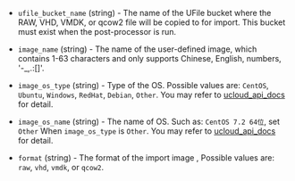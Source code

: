 <!-- Code generated from the comments of the Config struct in post-processor/ucloud-import/post-processor.go; DO NOT EDIT MANUALLY -->

- `ufile_bucket_name` (string) - The name of the UFile bucket where the RAW, VHD, VMDK, or qcow2 file will be copied to for import.
  This bucket must exist when the post-processor is run.

- `image_name` (string) - The name of the user-defined image, which contains 1-63 characters and only
  supports Chinese, English, numbers, '-\_,.:[]'.

- `image_os_type` (string) - Type of the OS. Possible values are: `CentOS`, `Ubuntu`, `Windows`, `RedHat`, `Debian`, `Other`.
  You may refer to [ucloud_api_docs](https://docs.ucloud.cn/api/uhost-api/import_custom_image) for detail.

- `image_os_name` (string) - The name of OS. Such as: `CentOS 7.2 64位`, set `Other` When `image_os_type` is `Other`.
  You may refer to [ucloud_api_docs](https://docs.ucloud.cn/api/uhost-api/import_custom_image) for detail.

- `format` (string) - The format of the import image , Possible values are: `raw`, `vhd`, `vmdk`, or `qcow2`.
